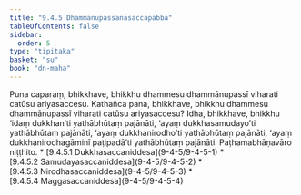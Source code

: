 ```yaml
---
title: "9.4.5 Dhammānupassanāsaccapabba"
tableOfContents: false
sidebar:
  order: 5
type: "tipitaka"
basket: "su"
book: "dn-maha"
---
```



<DynamicBreadcrumb />

<Division number="386" book="dn-maha">

<Paragraph number="1034" book="dn-maha">
Puna caparaṃ, bhikkhave, bhikkhu dhammesu dhammānupassī viharati catūsu ariyasaccesu. Kathañca pana, bhikkhave, bhikkhu dhammesu dhammānupassī viharati catūsu ariyasaccesu? Idha, bhikkhave, bhikkhu ‘idaṃ dukkhan’ti yathābhūtaṃ pajānāti, ‘ayaṃ dukkhasamudayo’ti yathābhūtaṃ pajānāti, ‘ayaṃ dukkhanirodho’ti yathābhūtaṃ pajānāti, ‘ayaṃ dukkhanirodhagāminī paṭipadā’ti yathābhūtaṃ pajānāti.




</Paragraph>
</Division>

<Paragraph number="1035" type="center" book="dn-maha">
Paṭhamabhāṇavāro niṭṭhito.



</Paragraph>

<TableOfContents book="dn-maha" section="9.4.5">
* [9.4.5.1 Dukkhasaccaniddesa](9-4-5/9-4-5-1)
* [9.4.5.2 Samudayasaccaniddesa](9-4-5/9-4-5-2)
* [9.4.5.3 Nirodhasaccaniddesa](9-4-5/9-4-5-3)
* [9.4.5.4 Maggasaccaniddesa](9-4-5/9-4-5-4)
</TableOfContents>